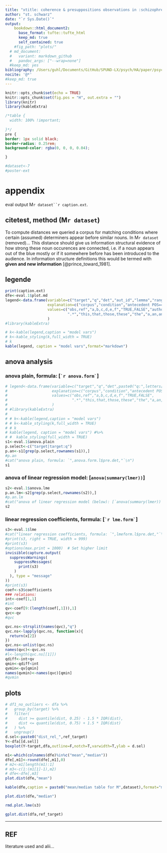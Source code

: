 ```yaml
---
title: "xtitle: coherence & presuppositions observations in :schizophrenia: threads"
author: "st. schwarz"
date: "`r Sys.Date()`"
output: 
    bookdown::html_document2:
      base_format: tufte::tufte_html
      keep_md: true
      self_contained: true
    #fig_path: "plots/"
  # md_document:
  #   variant: markdown_github
  #   pandoc_args: ["--wrap=none"]
  #keep_md: yes
bibliography: /Users/guhl/Documents/GitHub/SPUND-LX/psych/HA/paper/psych.bib
nocite: '@*'
#keep_md: true
---
```


```r
knitr::opts_chunk$set(echo = TRUE)
knitr::opts_chunk$set(fig.pos = "H", out.extra = "")
library(knitr)
library(kableExtra)
```

```css
/*table {
  width: 100% !important;
  
}*/
pre {
border: 1px solid black;
border-radius: 0.25rem;
background-color: rgba(0, 0, 0, 0.04);

}
```

```r
#dataset<-7
#poster-ext
```

# appendix
eval output M`r dataset``r caption.ext`.

## citetest, method (M`r dataset`)
To compute distances we queried a corpus for matching conditions where certain (assumed) determiners appear before similar nouns. In M`r dataset` (removed)...   This distance should give us information structural evidence of how strong these noun occurences are connected, i.e. if a noun appears out of the blue mostly or if it somewhere before has been introduced to the audience. In information structure definitions this would be termed with **given and new information** [@prince_toward_1981].

## legende
```r

print(caption.ext)
dfe<-eval.1$plot.md
legend<-data.frame(variable=c("target","q","det","aut_id","lemma","range","embed.score",paste0("q:",letters[1:6])),
                   explanation=c("corpus","condition","antecedent POS==DET","author","lemma","url range of distance devised","semantic similarity score lemma vs. thread",rep("query condition",6)),
                   values=c("obs,ref","a,b,c,d,e,f","TRUE,FALSE","author hash","noun lemma","1..maxlength(urlthread)","0..1",
                            ".*","this,that,those,these","the","a,an,any,some","my","his,her,their,your")
                   )
#library(kableExtra)

# k<-kable(legend,caption = "model vars")
# k<-kable_styling(k,full_width = TRUE)
# k
kable(legend, caption = "model vars",format="markdown")
```

## anova analysis
### anova plain, formula: [``` `r anova.form` ```]
```r
# legend<-data.frame(variable=c("target","q","det",paste0("q:",letters[1:6])),
#                    explanation=c("corpus","condition","antecedent POS==DET",rep("query condition",6)),
#                    values=c("obs,ref","a,b,c,d,e,f","TRUE,FALSE",
#                             ".*","this,that,those,these","the","a,an,any,some","my","his,her,their,your")
#                    )
# #library(kableExtra)
# 
# # k<-kable(legend,caption = "model vars")
# # k<-kable_styling(k,full_width = TRUE)
# # k
# kable(legend, caption = "model vars") #%>%
# #  kable_styling(full_width = TRUE)
s1<-eval.1$anova.plain
p.select<-c("target|target:q")
p.an<-s1[grep(p.select,rownames(s1)),]
#p.an
#cat("anova plain, formula: `",anova.form.l$pre.det,"`\n")
s1
```

### anova of linear regression model: [`anova(summary(lmer))`]

```r



s2<-eval.1$anova.lme
p.an.lm<-s2[grep(p.select,rownames(s2)),]
#p.an.lm
#cat("anova of linear regression model (below): [`anova(summary(lmer))`]\n")
s2
```

### linear regression coefficients, formula: [``` `r lme.form` ```]
```r
s3<-eval.1$lme
#cat("linear regression coefficients, formula: `",lmeform.l$pre.det,"`\n")
#print(s3, right = TRUE, width = 999)
#print(s3)
#options(max.print = 1000)  # Set higher limit
invisible(capture.output(
  suppressWarnings(
    suppressMessages(
      print(s3)
    )
  ), type = "message"
))
#print(s3)
coef<-s3$coefficients
### relations:
int<-coef[1,1]
#int
qv<-coef[9:(length(coef[,1])),1]
qvc<-qv
#qvc

qvc.ns<-strsplit(names(qvc),"q")
qvc.ns<-lapply(qvc.ns, function(x){
  return(x[2])
})
qvc.ns<-unlist(qvc.ns)
names(qvc)<-qvc.ns
#l<-length(qvc.ns[[1]])
qdiff<-int+qv
qmin<-qdiff<int
qvmin<-qv[qmin]
names(qvmin)<-names(qvc)[qmin]
#qvmin
```

## plots
```r
# df1_no_outliers <- dfa %>%
#   group_by(target) %>%
#   filter(
#     dist >= quantile(dist, 0.25) - 1.5 * IQR(dist),
#     dist <= quantile(dist, 0.75) + 1.5 * IQR(dist)
#   ) %>%
#   ungroup()
d.sel<-paste0("dist_rel_",ref_target)
Y<-dfa[[d.sel]]
boxplot(Y~target,dfa,outline=F,notch=T,varwidth=T,ylab = d.sel)

```

```r
m1<-which(colnames(dfe)%in%c("mean","median"))
dfe[,m1]<-round(dfe[,m1],0)
# m2<-m1[length(m1):1]
# m3<-c(1:(m1[1]-1),m2)
# dfe<-dfe[,m3]
plot.dist(dfe,"mean")
```


```r
kable(dfe,caption = paste0("mean/median table for M",dataset),format="markdown")
```


```r
plot.dist(dfe,"median")
```

```r
rmd.plot.lme(s3)
```

```r
gplot.dist(dfa,ref_target)
```
-----

## REF
literature used and alii...   


